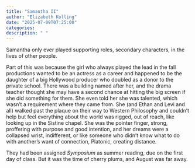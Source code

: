 ```yaml
---
title: "Samantha II"
author: "Elizabeth Kolling"
date: "2025-07-09T07:25:00"
categories: 
description: " "
---
```


Samantha only ever played supporting roles, secondary characters, in the lives of other people. 

Part of this was because the girl who always played the lead in the fall productions wanted to be an actress as a career and happened to be the daughter of a big Hollywood producer who doubled as a donor to the private school. There was a building named after her, and the drama teacher thought she may have a second chance at hitting the big screen if she did something for them. She even told her she was talented, which wasn’t a requirement where they came from. She (and Ethan and Levi and all) walked past the plaque on their way to Western Philosophy and couldn’t help but feel everything about the world was rigged, out of reach, like looking up in the Sistine chapel. She was the pointer finger, strong, proffering with purpose and good intention, and her dreams were a collapsed wrist, indifferent, or like someone who didn't know what to do with another's want of connection, Platonic, creating distance. 

They had been assigned *Symposium* as summer reading, due on the first day of class. But it was the time of cherry plums, and August was far away.  